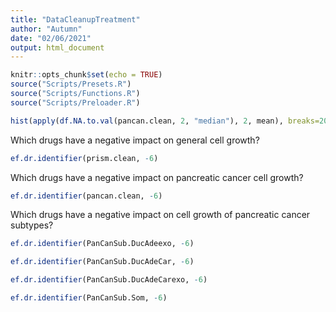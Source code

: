 ```yaml
---
title: "DataCleanupTreatment"
author: "Autumn"
date: "02/06/2021"
output: html_document
---
```


```r
knitr::opts_chunk$set(echo = TRUE)
source("Scripts/Presets.R")
source("Scripts/Functions.R")
source("Scripts/Preloader.R")
```


```r
hist(apply(df.NA.to.val(pancan.clean, 2, "median"), 2, mean), breaks=20, main="Drug Efficacy across Pancreatic Cancer Cell Lines", xlab="Mean Logfold Drug Effect on Cell Growth", ylab="Number of Drugs")
```


Which drugs have a negative impact on general cell growth?

```r
ef.dr.identifier(prism.clean, -6)
```


Which drugs have a negative impact on pancreatic cancer cell growth?

```r
ef.dr.identifier(pancan.clean, -6)
```


Which drugs have a negative impact on cell growth of pancreatic cancer subtypes?

```r
ef.dr.identifier(PanCanSub.DucAdeexo, -6)
```
```r
ef.dr.identifier(PanCanSub.DucAdeCar, -6)
```
```r
ef.dr.identifier(PanCanSub.DucAdeCarexo, -6)
```
```r
ef.dr.identifier(PanCanSub.Som, -6)
```
```r

```










